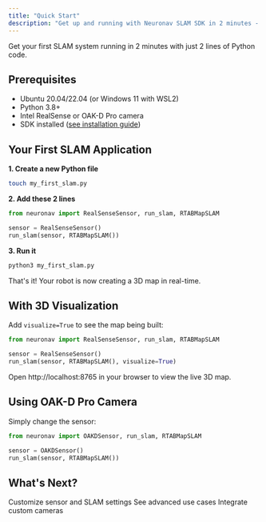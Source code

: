 ```yaml
---
title: "Quick Start"
description: "Get up and running with Neuronav SLAM SDK in 2 minutes - no ROS2 expertise required"
---
```


Get your first SLAM system running in 2 minutes with just 2 lines of Python code.

## Prerequisites

- Ubuntu 20.04/22.04 (or Windows 11 with WSL2)
- Python 3.8+
- Intel RealSense or OAK-D Pro camera
- SDK installed ([see installation guide](/getting-started/installation))

## Your First SLAM Application

**1. Create a new Python file**

```bash
touch my_first_slam.py
```

**2. Add these 2 lines**

```python
from neuronav import RealSenseSensor, run_slam, RTABMapSLAM

sensor = RealSenseSensor()
run_slam(sensor, RTABMapSLAM())
```

**3. Run it**

```bash
python3 my_first_slam.py
```

That's it! Your robot is now creating a 3D map in real-time.

## With 3D Visualization

Add `visualize=True` to see the map being built:

```python
from neuronav import RealSenseSensor, run_slam, RTABMapSLAM

sensor = RealSenseSensor()
run_slam(sensor, RTABMapSLAM(), visualize=True)
```

Open http://localhost:8765 in your browser to view the live 3D map.

## Using OAK-D Pro Camera

Simply change the sensor:

```python
from neuronav import OAKDSensor, run_slam, RTABMapSLAM

sensor = OAKDSensor()
run_slam(sensor, RTABMapSLAM())
```

## What's Next?

<CardGroup cols={3}>
  <Card title="Configuration" icon="sliders" href="/configuration/overview">
    Customize sensor and SLAM settings
  </Card>

  <Card title="More Examples" icon="code" href="/examples/basic-slam">
    See advanced use cases
  </Card>

  <Card title="Add Your Sensor" icon="plus" href="/sensors/custom-sensors">
    Integrate custom cameras
  </Card>
</CardGroup>